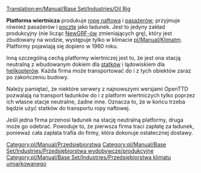 [[Translation:en/Manual/Base Set/Industries/Oil Rig]]

{{en/Manual/Base Set/Industries/Industries|image=en/Manual/Base Set/Industries/Oilrig.png
|name=Oil Rig
|climates=[[en/Manual/Climates]].
|accepts=[[en/Manual/Base Set/Cargos/Passengers]], [[en/Manual/Base Set/Cargos/Mail]].
|produces=[[en/Manual/Base Set/Cargos/Oil]], Passengers.
}}

'''Platforma wiertnicza''' produkuje [[pl/Manual/Base Set/Cargos/Ropa|ropę naftową]] i [[en/Pasażerowie|pasażerów]]; przyjmuje również pasażerów i [[pl/Manual/Base Set/Cargos/Poczta|pocztę]] jako ładunek. Jest to jedyny zakład produkcyjny (nie licząc [[pl/Manual/NewGRF|NewGRF-ów]] zmieniających grę), który jest zbudowany na wodzie, występuje tylko w klimacie [[pl/Manual/Klimat]]m. Platformy pojawiają się dopiero w 1960 roku. 

Inną szczególną cechą platformy wiertniczej jest to, że jest ona stacją neutralną z wbudowanym dokiem dla [[pl/Manual/Statki|statków]] i lądowiskiem dla [[pl/Manual/Samoloty|helikopterów]]. Każda firma może transportować do i z tych obiektów zaraz po zakończeniu budowy.

Należy pamiętać, że niektóre serwery z najnowszymi wersjami OpenTTD pozwalają na transport ładunków do i z platform wiertniczych tylko poprzez ich własne stacje neutralne, żadne inne. Oznacza to, że w końcu trzeba będzie użyć statków do transportu ropy naftowej.

Jeśli jedna firma przenosi ładunek na stację neutralną platformy, druga może go odebrać. Powoduje to, że pierwsza firma traci zapłatę za ładunek, ponieważ cała zapłata trafia do firmy, która dokonuje ostatecznej dostawy.

{{pl/Manual/Base Set/Industries/Navbox Industries}}

[[Category:pl/Manual/Przedsiębiorstwa]]
[[Category:pl/Manual/Base Set/Industries/Przedsiębiorstwa wydobywcze/produkcyjne]]
[[Category:pl/Manual/Base Set/Industries/Przedsiębiorstwa klimatu umiarkowanego]]